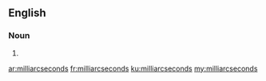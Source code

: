 ==English==

===Noun===
{{head|en|noun plural form}}

# {{plural of|milliarcsecond|lang=en}}

[[ar:milliarcseconds]]
[[fr:milliarcseconds]]
[[ku:milliarcseconds]]
[[my:milliarcseconds]]